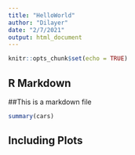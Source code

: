 ---
title: "HelloWorld"
author: "Dilayer"
date: "2/7/2021"
output: html_document
---

```{r setup, include=FALSE}
knitr::opts_chunk$set(echo = TRUE)
```

## R Markdown

##This is a markdown file


```{r cars}
summary(cars)
```

## Including Plots